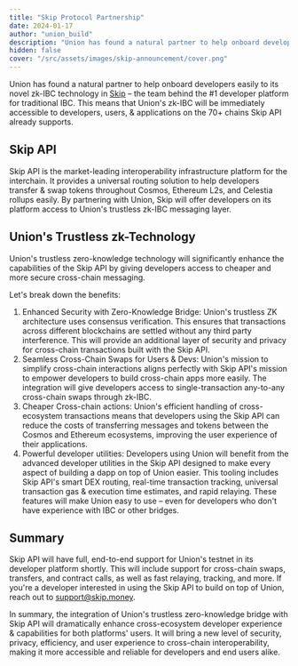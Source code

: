 ```yaml
---
title: "Skip Protocol Partnership"
date: 2024-01-17
author: "union_build"
description: "Union has found a natural partner to help onboard developers easily to its novel zk-IBC technology in Skip – the team behind the #1 developer platform for traditional IBC. This means that Union's zk-IBC will be immediately accessible to developers, users, & applications on the 70+ chains Skip API already supports."
hidden: false
cover: "/src/assets/images/skip-announcement/cover.png"
---
```


Union has found a natural partner to help onboard developers easily to its novel zk-IBC technology in [Skip](https://skip.money) – the team behind the #1 developer platform for traditional IBC. This means that Union's zk-IBC will be immediately accessible to developers, users, & applications on the 70+ chains Skip API already supports.

## Skip API

Skip API is the market-leading interoperability infrastructure platform for the interchain. It provides a universal routing solution to help developers transfer & swap tokens throughout Cosmos, Ethereum L2s, and Celestia rollups easily. By partnering with Union, Skip will offer developers on its platform access to Union's trustless zk-IBC messaging layer.

## Union's Trustless zk-Technology

Union's trustless zero-knowledge technology will significantly enhance the capabilities of the Skip API by giving developers access to cheaper and more secure cross-chain messaging.

Let's break down the benefits:

1. Enhanced Security with Zero-Knowledge Bridge: Union's trustless ZK architecture uses consensus verification. This ensures that transactions across different blockchains are settled without any third party interference. This will provide an additional layer of security and privacy for cross-chain transactions built with the Skip API.
2. Seamless Cross-Chain Swaps for Users & Devs: Union's mission to simplify cross-chain interactions aligns perfectly with Skip API's mission to empower developers to build cross-chain apps more easily. The integration will give developers access to single-transaction any-to-any cross-chain swaps through zk-IBC.
3. Cheaper Cross-chain actions: Union's efficient handling of cross-ecosystem transactions means that developers using the Skip API can reduce the costs of transferring messages and tokens between the Cosmos and Ethereum ecosystems, improving the user experience of their applications.
4. Powerful developer utilities: Developers using Union will benefit from the advanced developer utilities in the Skip API designed to make every aspect of building a dapp on top of Union easier. This tooling includes Skip API's smart DEX routing, real-time transaction tracking, universal transaction gas & execution time estimates, and rapid relaying. These features will make Union easy to use – even for developers who don't have experience with IBC or other bridges.

## Summary

Skip API will have full, end-to-end support for Union's testnet in its developer platform shortly. This will include support for cross-chain swaps, transfers, and contract calls, as well as fast relaying, tracking, and more. If you're a developer interested in using the Skip API to build on top of Union, reach out to support@skip.money.

In summary, the integration of Union's trustless zero-knowledge bridge with Skip API will dramatically enhance cross-ecosystem developer experience & capabilities for both platforms' users. It will bring a new level of security, privacy, efficiency, and user experience to cross-chain interoperability, making it more accessible and reliable for developers and end users alike.
